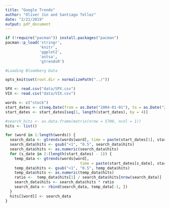 ```yaml
---
title: "Google Trends"
author: "Oliver Jin and Santiago Tellez"
date: "2/21/2019"
output: pdf_document
---
```


```r
if (!require("pacman")) install.packages("pacman")
pacman::p_load('stringr',
               'knitr',
               'ggplot2',
               'astsa',
               'gtrendsR')
```

```r
#Loading Bloomberg Data

opts_knit$set(root.dir = normalizePath("../"))

SPX <- read.csv("data/SPX.csv")
VIX <- read.csv("data/VIX.csv")
```

```r
words <- c("stock")
start_dates <- c(seq.Date(from = as.Date("2004-01-01"), to = as.Date("2019-01-01"), by = "month"))
start_dates <- start_dates[seq(1, length(start_dates), by = 4)]

#search_hits <- as.data.frame(matrix(nrow = 5700, ncol = 1))
hits <- list()

for (word in 1:length(words)) {
  search_data <- gtrends(words[word], time = paste(start_dates[1], start_dates[2]))$interest_over_time
  search_data$hits <- gsub("<1", "0.5", search_data$hits)
  search_data$hits <- as.numeric(search_data$hits)
  for (s_date in 2:(length(start_dates) - 1)) {
    temp_data <- gtrends(words[word], 
                                 time = paste(start_dates[s_date], start_dates[s_date + 1]))$interest_over_time
    temp_data$hits <- gsub("<1", "0.5", temp_data$hits)
    temp_data$hits <- as.numeric(temp_data$hits)
    ratio <-  temp_data$hits[1] / search_data$hits[nrow(search_data)]
    search_data$hits <- search_data$hits * ratio
    search_data <- rbind(search_data, temp_data[-1, ])
  }
  hits[[word]] <- search_data
}

  
```



